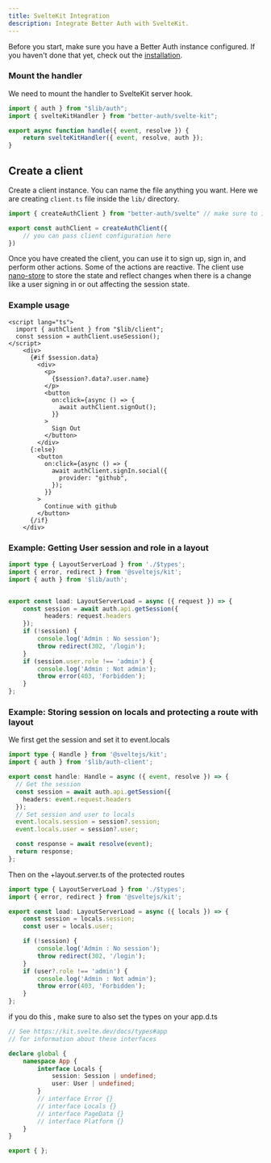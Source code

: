 ```yaml
---
title: SvelteKit Integration
description: Integrate Better Auth with SvelteKit.
---
```


Before you start, make sure you have a Better Auth instance configured. If you haven't done that yet, check out the [installation](/docs/installation).

### Mount the handler

We need to mount the handler to SvelteKit server hook.

```ts title="hooks.server.ts"
import { auth } from "$lib/auth";
import { svelteKitHandler } from "better-auth/svelte-kit";

export async function handle({ event, resolve }) {
	return svelteKitHandler({ event, resolve, auth });
}
```

## Create a client

Create a client instance. You can name the file anything you want. Here we are creating `client.ts` file inside the `lib/` directory.

```ts title="auth-client.ts"
import { createAuthClient } from "better-auth/svelte" // make sure to import from better-auth/svelte

export const authClient = createAuthClient({
    // you can pass client configuration here
})
```

Once you have created the client, you can use it to sign up, sign in, and perform other actions.
Some of the actions are reactive. The client use [nano-store](https://github.com/nanostores/nanostores) to store the state and reflect changes when there is a change like a user signing in or out affecting the session state.

### Example usage
```svelte
<script lang="ts">
  import { authClient } from "$lib/client";
  const session = authClient.useSession();
</script>
    <div>
      {#if $session.data}
        <div>
          <p>
            {$session?.data?.user.name}
          </p>
          <button
            on:click={async () => {
              await authClient.signOut();
            }}
          >
            Sign Out
          </button>
        </div>
      {:else}
        <button
          on:click={async () => {
            await authClient.signIn.social({
              provider: "github",
            });
          }}
        >
          Continue with github
        </button>
      {/if}
    </div>
```

### Example: Getting User session and role in a layout 
```ts title="+layout.server.ts"
import type { LayoutServerLoad } from './$types';
import { error, redirect } from '@sveltejs/kit';
import { auth } from '$lib/auth';


export const load: LayoutServerLoad = async ({ request }) => {
    const session = await auth.api.getSession({
          headers: request.headers
    });
    if (!session) {
        console.log('Admin : No session');
        throw redirect(302, '/login');
    }
    if (session.user.role !== 'admin') {
        console.log('Admin : Not admin');
        throw error(403, 'Forbidden');
    }
}; 
```

### Example: Storing session on locals and protecting a route with layout 

We first get the session and set it to event.locals 

```ts title="hooks.server.ts"
import type { Handle } from '@sveltejs/kit';
import { auth } from '$lib/auth-client';

export const handle: Handle = async ({ event, resolve }) => {
  // Get the session  
  const session = await auth.api.getSession({
    headers: event.request.headers
  });
  // Set session and user to locals 
  event.locals.session = session?.session;
  event.locals.user = session?.user;

  const response = await resolve(event);
  return response;
};  

```

Then on the +layout.server.ts of the protected routes 
```ts title="+layout.server.ts"
import type { LayoutServerLoad } from './$types';
import { error, redirect } from '@sveltejs/kit';

export const load: LayoutServerLoad = async ({ locals }) => {
    const session = locals.session;
    const user = locals.user;

    if (!session) {
        console.log('Admin : No session');
        throw redirect(302, '/login');
    }
    if (user?.role !== 'admin') {
        console.log('Admin : Not admin');
        throw error(403, 'Forbidden');
    }
}; 

```
if you do this , make sure to also set the types on your app.d.ts

```ts title="app.d.ts"
// See https://kit.svelte.dev/docs/types#app
// for information about these interfaces

declare global {
	namespace App {
		interface Locals {
			session: Session | undefined;
			user: User | undefined;
		}
		// interface Error {}
		// interface Locals {}
		// interface PageData {}
		// interface Platform {}
	}
}

export { };
```
